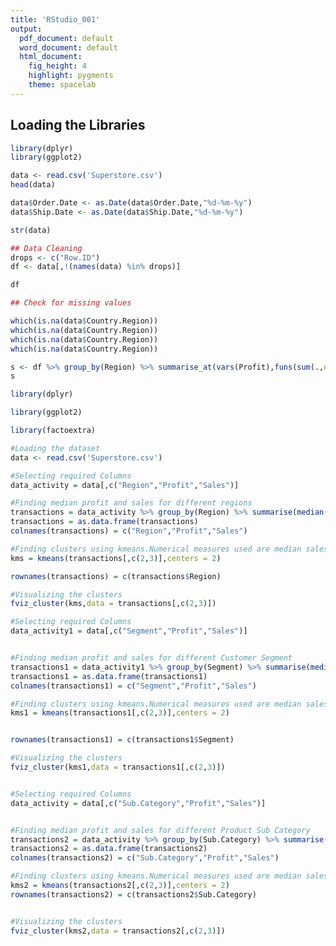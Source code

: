 ```yaml
---
title: 'RStudio_001'
output:
  pdf_document: default
  word_document: default
  html_document:
    fig_height: 4
    highlight: pygments
    theme: spacelab
---
```


## Loading the Libraries
```r
library(dplyr)
library(ggplot2)

```

```r
data <- read.csv('Superstore.csv')
head(data)
```



```r
data$Order.Date <- as.Date(data$Order.Date,"%d-%m-%y")
data$Ship.Date <- as.Date(data$Ship.Date,"%d-%m-%y")

```

```r
str(data)
```

```r
## Data Cleaning
drops <- c("Row.ID")
df <- data[,!(names(data) %in% drops)]
```

```r
df
```

```r
## Check for missing values

which(is.na(data$Country.Region))
which(is.na(data$Country.Region))
which(is.na(data$Country.Region))
which(is.na(data$Country.Region))
```


```r
s <- df %>% group_by(Region) %>% summarise_at(vars(Profit),funs(sum(.,na.rm=TRUE)))
s
```

```r
library(dplyr)

library(ggplot2)

library(factoextra)

#Loading the dataset
data <- read.csv('Superstore.csv')

#Selecting required Columns
data_activity = data[,c("Region","Profit","Sales")]

#Finding median profit and sales for different regions
transactions = data_activity %>% group_by(Region) %>% summarise(median(Profit),median(Sales))
transactions = as.data.frame(transactions)
colnames(transactions) = c("Region","Profit","Sales")

#Finding clusters using kmeans.Numerical measures used are median sales and median profit 
kms = kmeans(transactions[,c(2,3)],centers = 2)

rownames(transactions) = c(transactions$Region)

#Visualizing the clusters
fviz_cluster(kms,data = transactions[,c(2,3)])

#Selecting required Columns
data_activity1 = data[,c("Segment","Profit","Sales")]


#Finding median profit and sales for different Customer Segment
transactions1 = data_activity1 %>% group_by(Segment) %>% summarise(median(Profit),median(Sales))
transactions1 = as.data.frame(transactions1)
colnames(transactions1) = c("Segment","Profit","Sales")

#Finding clusters using kmeans.Numerical measures used are median sales and median profit
kms1 = kmeans(transactions1[,c(2,3)],centers = 2)


rownames(transactions1) = c(transactions1$Segment)

#Visualizing the clusters
fviz_cluster(kms1,data = transactions1[,c(2,3)])


#Selecting required Columns
data_activity = data[,c("Sub.Category","Profit","Sales")]


#Finding median profit and sales for different Product Sub Category
transactions2 = data_activity %>% group_by(Sub.Category) %>% summarise(median(Profit),median(Sales))
transactions2 = as.data.frame(transactions2)
colnames(transactions2) = c("Sub.Category","Profit","Sales")

#Finding clusters using kmeans.Numerical measures used are median sales and median profit
kms2 = kmeans(transactions2[,c(2,3)],centers = 2)
rownames(transactions2) = c(transactions2$Sub.Category)


#Visualizing the clusters
fviz_cluster(kms2,data = transactions2[,c(2,3)])
```
